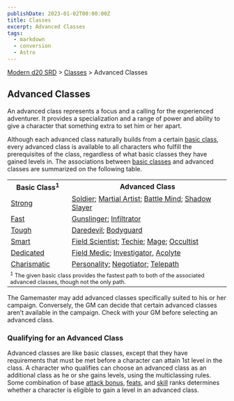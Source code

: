```yaml
---
publishDate: 2023-01-02T00:00:00Z
title: Classes
excerpt: Advanced Classes
tags:
  - markdown
  - conversion
  - Astro
---
```


[Modern d20 SRD](/#modernD20) > [Classes](modern-d20-srd-classes-index) > Advanced Classes

## Advanced Classes

An advanced class represents a focus and a calling for the experienced
adventurer. It provides a specialization and a range of power and ability to
give a character that something extra to set him or her apart.

Although each advanced class naturally builds from a certain [basic class](modern-d20-srd-basics-index), every advanced class is available to all
characters who fulfill the prerequisites of the class, regardless of what
basic classes they have gained levels in. The associations between [basic classes](modern-d20-srd-basics-index) and advanced classes are summarized on
the following table.


<table> <tr><th>Basic Class<sup>1</sup></th><th>Advanced Class</th></tr> <tr><td><a  href="modern-d20-srd-classes-basic-strong-hero">Strong</a></td> <td><a  href="modern-d20-srd-classes-advanced-soldier">Soldier</a>; <a  href="modern-d20-srd-classes-advanced-martial-artist">Martial Artist</a>; <a  href="modern-d20-srd-classes-advanced-battle-mind">Battle Mind</a>; <a  href="modern-d20-srd-classes-advanced-shadow-slayer">Shadow Slayer</a></td></tr> <tr class="shaded"><td><a  href="modern-d20-srd-classes-basic-fast-hero">Fast</a></td> <td><a  href="modern-d20-srd-classes-advanced-gunslinger">Gunslinger</a>; <a  href="modern-d20-srd-classes-advanced-infiltrator">Infiltrator</a></td></tr> <tr><td><a  href="modern-d20-srd-classes-basic-tough-hero">Tough</a></td> <td><a  href="modern-d20-srd-classes-advanced-daredevil">Daredevil</a>; <a  href="modern-d20-srd-classes-advanced-bodyguard">Bodyguard</a></td></tr> <tr class="shaded"><td><a  href="modern-d20-srd-classes-basic-smart-hero">Smart</a></td> <td><a  href="modern-d20-srd-classes-advanced-field-scientist">Field Scientist</a>; <a  href="modern-d20-srd-classes-advanced-techie">Techie</a>; <a  href="modern-d20-srd-classes-advanced-mage">Mage</a>; <a  href="modern-d20-srd-classes-advanced-occultist">Occultist</a></td></tr> <tr><td><a  href="modern-d20-srd-classes-basic-dedicated-hero">Dedicated</a></td> <td><a  href="modern-d20-srd-classes-advanced-field-medic">Field Medic</a>; <a  href="modern-d20-srd-classes-advanced-investigator">Investigator</a>, <a  href="modern-d20-srd-classes-advanced-acolyte">Acolyte</a></td></tr> <tr class="shaded"><td><a  href="modern-d20-srd-classes-basic-charismatic-hero">Charismatic</a></td> <td><a  href="modern-d20-srd-classes-advanced-personality">Personality</a>; <a  href="modern-d20-srd-classes-advanced-negotiator">Negotiator</a>; <a  href="modern-d20-srd-classes-advanced-telepath">Telepath</a></td></tr> <tr><td colspan="2" style="font-size:.8em"><sup>1</sup> The given basic class provides the fastest path to both of the associated advanced classes, though not the only path.</td></tr> </table>


The Gamemaster may add advanced classes specifically suited to his or her
campaign. Conversely, the GM can decide that certain advanced classes aren’t
available in the campaign. Check with your GM before selecting an advanced
class.

### Qualifying for an Advanced Class

Advanced classes are like basic classes, except that they have requirements
that must be met before a character can attain 1st level in the class. A
character who qualifies can choose an advanced class as an additional class as
he or she gains levels, using the multiclassing rules. Some combination of
base [attack bonus](modern-d20-srd-combat-attack-bonus),
[feats](modern-d20-srd-feats-index), and [skill](modern-d20-srd-skills-index)
ranks determines whether a character is eligible to gain a level in an
advanced class.

